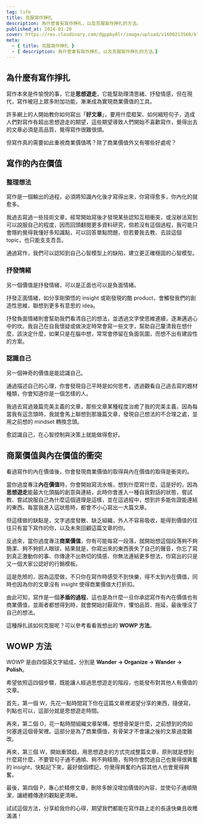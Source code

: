 ```yaml
---
tag: life
title: 克服寫作掙扎
description: 為什麼會有寫作掙扎，以及克服寫作掙扎的方法。
published_at: 2024-01-20
cover: https://res.cloudinary.com/dgppby8lr/image/upload/v1690213560/blog/test_dewcgh.png
meta:
  - { title: 克服寫作掙扎 }
  - { description: 為什麼會有寫作掙扎，以及克服寫作掙扎的方法。}
---
```


## 為什麼有寫作掙扎

寫作本來是件愉悅的事，它是**思想遊走**，它能幫助理清思緒、抒發情感，但在現代，寫作被冠上眾多附加功能，漸漸成為實現商業價值的工具。

許多網上的人開始教你如何寫出「**好文章**」，要用什麼框架、如何縮短句子，造成人們對寫作有超出思想遊走的期望，這些期望導致人們開始不喜歡寫作，覺得出去的文章必須是高品質，覺得寫作很難很煩。

但寫作真的需要如此重視商業價值嗎？除了商業價值外又有哪些好處呢？

## 寫作的內在價值

### 整理想法

寫作是一個輸出的過程，必須將知識內化後才寫得出來，你寫得愈多，你內化的就愈多。

我過去寫過一些技術文章，經常開始寫後才發現某些認知互相衝突，或沒辦法寫到可以說服自己的程度，因而回頭翻閱更多資料研究，倘若沒有這個過程，我可能只會隱約覺得我懂好多知識點，可以回答單點問題，但若要我去教、去談這個 topic，也只能支支吾吾。

通過寫作，我們可以認知到自己心智模型上的缺陷，建立更正確穩固的心智模型。

### 抒發情緒

另一個價值是抒發情緒，可以是正面也可以是負面情緒。

抒發正面情緒，如分享剛領悟的 insight 或剛發現的酷 product，會觸發我們的創造性思維，聯想到更多有意思的 idea。

抒發負面情緒則會幫助我們看清自己的想法，並透過文字使思維連續，逐漸邁過心中的坎。我自己在自我懷疑或做決定時常會寫一些文字，幫助自己釐清我在想什麼，該決定什麼，如果只是在腦中想，常常會停留在負面氛圍，而想不出有建設性的方案。

### 認識自己

另一個神奇的價值是能認識自己。

通過描述自己的心理，你會發現自己平時是如何思考，透過觀看自己過去寫的題材種類，你會知道你是一個怎樣的人。

我過去寫過幾篇完美主義的文章，那些文章某種程度治癒了我的完美主義，因為每當我有這念頭時，我就會馬上聯想到那幾篇文章，發現自己想法的不合理之處，並用之前想的 mindset 轉換念頭。

愈認識自己，在心智控制與決策上就能做得愈好。

## 商業價值與內在價值的衝突

看過寫作的內在價值後，你會發現商業價值的取得與內在價值的取得是衝突的。

當你過度專注**內在價值**時，你會開始寫流水帳，想到什麼寫什麼，這是好的，因為**思想遊走**能最大化頭腦的創意與連結，此時你會進入一種自我對話的狀態，嘗試教、嘗試說服自己為什麼這個道理是這樣，並在這過程中，想到許多能佐證能連結的東西。每當我進入這狀態時，都會不小心寫出一大篇文章。

但這樣做的缺點是，文字過度發散、缺乏組織，外人不容易吸收，能得到價值的往往只有當下寫作的你，以及未來回顧這篇文章的你。

反過來，當你過度專注**商業價值**，你有可能每寫一段落，就開始想這個段落夠不夠簡潔、夠不夠抓人眼球，結果就是，你寫出來的東西喪失了自己的聲音，你忘了寫到真正激動你的事、你傳達不出熱切的情感、你無法連結更多想法，你寫出的只是又一個大家公認好的行銷模板。

這是危險的，因為這麼做，不只你在寫作時感受不到快樂，得不太到內在價值，同時也因為你的文章沒有 insight 使得商業價值大打折扣。

由此可知，寫作是一個**矛盾的過程**，這也是為什麼一旦你承認寫作有內在價值也有商業價值，並兩者都想得到時，就會開始討厭寫作，懼怕品質、拖延，最後埋沒了自己的想法。

這種掙扎該如何克服呢？可以參考看看我想出的 **WOWP 方法**。

## WOWP 方法

WOWP 是由四個英文字組成，分別是 **Wander → Organize → Wander → Polish**。

希望依照這四個步驟，既能讓人經過思想遊走的階段，也能發布對其他人有價值的文章。

首先，第一個 W，先花一點時間寫下你在這篇文章裡渴望分享的東西，隨便寫，列點也可以，這部分就是思想遊走時間。

再來，第二個 O，花一點時間組織文章架構，想想骨架是什麼，之前想到的肉如何塞進這個骨架裡。這部分是為了商業價值，有骨架才不會讓之後的文章過度難改。

再來，第三個 W，開始重頭戱，用思想遊走的方式完成整篇文章，原則就是想到什麼寫什麼，不要管句子通不通順、夠不夠精簡，有時你會閃過自己也覺得很興奮的 insight，快點記下來，最好做個標記，你覺得興奮的內容其他人也會覺得興奮。

最後，第四個 P，專心於精修文章，刪除多餘沒增加價值的內容，並使句子通順簡潔，讓總體傳達的觀點更清晰。

試試這個方法，分享給我你的心得，期望我們都能在寫作路上走的長遠快樂且收穫滿滿！
